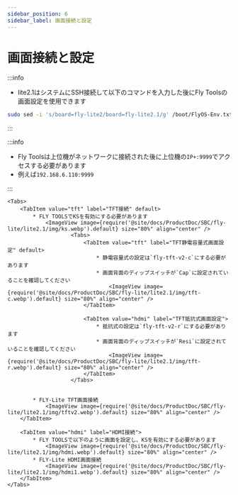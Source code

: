 ```yaml
---
sidebar_position: 6
sidebar_label: 画面接続と設定
---
```





# 画面接続と設定
:::info

* lite2.1はシステムにSSH接続して以下のコマンドを入力した後にFly Toolsの画面設定を使用できます
```bash
sudo sed -i 's/board=fly-lite2/board=fly-lite2.1/g' /boot/FlyOS-Env.txt
```
:::

:::info

* Fly Toolsは上位機がネットワークに接続された後に上位機の`IP+:9999`でアクセスする必要があります
* 例えば`192.168.6.110:9999`

:::

    <Tabs>
        <TabItem value="tft" label="TFT接続" default>
            * FLY TOOLSでKSを有効にする必要があります
                <ImageView image={require('@site/docs/ProductDoc/SBC/fly-lite/lite2.1/img/ks.webp').default} size="80%" align="center" />
                        <Tabs>
                            <TabItem value="tft" label="TFT静電容量式画面設定" default>
                                * 静電容量式の設定は`fly-tft-v2-c`にする必要があります
                                * 画面背面のディップスイッチが`Cap`に設定されていることを確認してください
                                    <ImageView image={require('@site/docs/ProductDoc/SBC/fly-lite/lite2.1/img/tft-c.webp').default} size="80%" align="center" />
                            </TabItem>

                            <TabItem value="hdmi" label="TFT抵抗式画面設定">
                                * 抵抗式の設定は`fly-tft-v2-r`にする必要があります
                                * 画面背面のディップスイッチが`Resi`に設定されていることを確認してください
                                    <ImageView image={require('@site/docs/ProductDoc/SBC/fly-lite/lite2.1/img/tft-r.webp').default} size="80%" align="center" />
                            </TabItem>
                        </Tabs>


            * FLY-Lite TFT画面接続
                <ImageView image={require('@site/docs/ProductDoc/SBC/fly-lite/lite2.1/img/tftv2.webp').default} size="80%" align="center" />
        </TabItem>

        <TabItem value="hdmi" label="HDMI接続">
            * FLY TOOLSで以下のように画面を設定し、KSを有効にする必要があります
                <ImageView image={require('@site/docs/ProductDoc/SBC/fly-lite/lite2.1/img/hdmi.webp').default} size="80%" align="center" />               
            * FLY-Lite HDMI画面接続
                <ImageView image={require('@site/docs/ProductDoc/SBC/fly-lite/lite2.1/img/hdmi1.webp').default} size="80%" align="center" />
        </TabItem>
    </Tabs>
